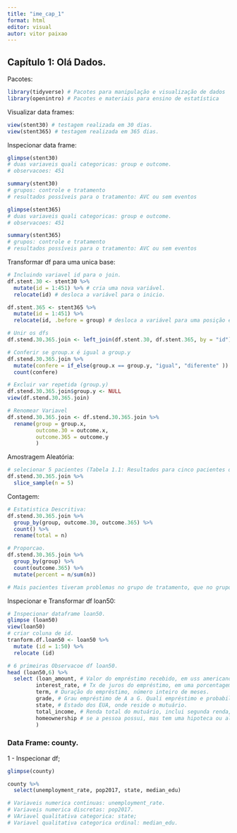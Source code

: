 ```yaml
---
title: "ime_cap_1"
format: html
editor: visual
autor: vitor paixao
---
```


## Capítulo 1: Olá Dados.

Pacotes:

```r
library(tidyverse) # Pacotes para manipulação e visualização de dados
library(openintro) # Pacotes e materiais para ensino de estatística 
```

Visualizar data frames:

```r
view(stent30) # testagem realizada em 30 dias.
view(stent365) # testagem realizada em 365 dias.
```

Inspecionar data frame:

```r
glimpse(stent30)
# duas variaveis quali categoricas: group e outcome.
# observacoes: 451

summary(stent30)
# grupos: controle e tratamento
# resultados possíveis para o tratamento: AVC ou sem eventos

glimpse(stent365)
# duas variaveis quali categoricas: group e outcome.
# observacoes: 451

summary(stent365)
# grupos: controle e tratamento
# resultados possíveis para o tratamento: AVC ou sem eventos
```

Transformar df para uma unica base:

```r
# Incluindo variavel id para o join.
df.stent.30 <- stent30 %>%
  mutate(id = 1:451) %>% # cria uma nova variável.
  relocate(id) # desloca a variável para o inicio.

df.stent.365 <- stent365 %>%
  mutate(id = 1:451) %>%
  relocate(id, .before = group) # desloca a variável para uma posição especifica.

# Unir os dfs
df.stend.30.365.join <- left_join(df.stent.30, df.stent.365, by = "id")

# Conferir se group.x é igual a group.y
df.stend.30.365.join %>%
  mutate(confere = if_else(group.x == group.y, "igual", "diferente" )) %>%
  count(confere)

# Excluir var repetida (group.y)
df.stend.30.365.join$group.y <- NULL 
view(df.stend.30.365.join)

# Renomear Variavel
df.stend.30.365.join <- df.stend.30.365.join %>%
  rename(group = group.x, 
         outcome.30 = outcome.x, 
         outcome.365 = outcome.y
         )
```

Amostragem Aleatória:

```r
# selecionar 5 pacientes (Tabela 1.1: Resultados para cinco pacientes do estudo do stent.)
df.stend.30.365.join %>% 
  slice_sample(n = 5)
```

Contagem:

```r
# Estatistica Descritiva:   
df.stend.30.365.join %>%
  group_by(group, outcome.30, outcome.365) %>%
  count() %>%
  rename(total = n)

# Proporcao. 
df.stend.30.365.join %>%
  group_by(group) %>%
  count(outcome.365) %>%
  mutate(percent = n/sum(n))

# Mais pacientes tiveram problemas no grupo de tratamento, que no grupo de controle.
```

Inspecionar e Transformar df loan50:

```r
# Inspecionar dataframe loan50.
glimpse (loan50)
view(loan50)
# criar coluna de id.
tranform.df.loan50 <- loan50 %>%
  mutate (id = 1:50) %>% 
  relocate (id)

# 6 primeiras Observacoe df loan50.
head (loan50,6) %>%
  select (loan_amount, # Valor do empréstimo recebido, em uss americanos.
         interest_rate, # Tx de juros do empréstimo, em uma porcentagem anual.
         term, # Duração do empréstimo, número inteiro de meses.
         grade, # Grau empréstimo de A a G. Quali empréstimo e probabili. de pagar.
         state, # Estado dos EUA, onde reside o mutuário.
         total_income, # Renda total do mutuário, inclui segunda renda, em US$.
         homeownership # se a pessoa possui, mas tem uma hipoteca ou aluga.
         )
```

### Data Frame: county.

1 - Inspecionar df;

```r
glimpse(county)

county %>%
  select(unemployment_rate, pop2017, state, median_edu)

# Variaveis numerica continuas: unemployment_rate.
# Variaveis numerica discretas: pop2017.
# VAriavel qualitativa categorica: state;
# Variavel qualitativa categorica ordinal: median_edu.
```
